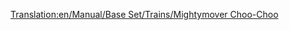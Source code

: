 [[Translation:en/Manual/Base Set/Trains/Mightymover Choo-Choo]]
{{it/Manuale/Set base/Treni/StatLocomotive|Image=[[File:en/Manual/Base Set/Trains/Mightymoverchoochoo.png]]
|Name=Mightymover Choo-Choo
|Cost=€ 44.530
|Speed=112 km/h (70 mph)
|Weight=140 t
|Power=1.014 hp (746 kW)
|Annual=€ 4.756
|Designed=1966
|Lifespan=20 
|Capacity=N/A
|Description=La migliore e ultima locomotiva a vapore di  Toyland.
|Real-life=Immaginario
}}